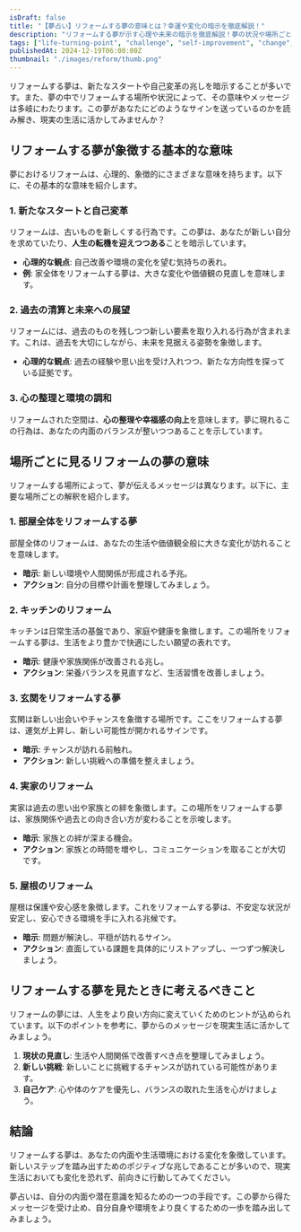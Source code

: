 ```yaml
---
isDraft: false
title: "【夢占い】リフォームする夢の意味とは？幸運や変化の暗示を徹底解説！"
description: "リフォームする夢が示す心理や未来の暗示を徹底解説！夢の状況や場所ごとに詳しい意味を紐解き、新しいステップへのヒントを提供します。"
tags: ["life-turning-point", "challenge", "self-improvement", "change", "new-start", "growth", "family-love"]
publishedAt: 2024-12-19T06:00:00Z
thumbnail: "./images/reform/thumb.png"
---
```


リフォームする夢は、新たなスタートや自己変革の兆しを暗示することが多いです。また、夢の中でリフォームする場所や状況によって、その意味やメッセージは多岐にわたります。この夢があなたにどのようなサインを送っているのかを読み解き、現実の生活に活かしてみませんか？

<TableOfContents />

<AdUnit />

## リフォームする夢が象徴する基本的な意味

夢におけるリフォームは、心理的、象徴的にさまざまな意味を持ちます。以下に、その基本的な意味を紹介します。

### 1. 新たなスタートと自己変革

リフォームは、古いものを新しくする行為です。この夢は、あなたが新しい自分を求めていたり、**人生の転機を迎えつつある**ことを暗示しています。

- <strong>心理的な観点</strong>: 自己改善や環境の変化を望む気持ちの表れ。
- <strong>例</strong>: 家全体をリフォームする夢は、大きな変化や価値観の見直しを意味します。

### 2. 過去の清算と未来への展望

リフォームには、過去のものを残しつつ新しい要素を取り入れる行為が含まれます。これは、過去を大切にしながら、未来を見据える姿勢を象徴します。

- <strong>心理的な観点</strong>: 過去の経験や思い出を受け入れつつ、新たな方向性を探っている証拠です。

### 3. 心の整理と環境の調和

リフォームされた空間は、**心の整理や幸福感の向上**を意味します。夢に現れるこの行為は、あなたの内面のバランスが整いつつあることを示しています。

<AdUnit />

## 場所ごとに見るリフォームの夢の意味

リフォームする場所によって、夢が伝えるメッセージは異なります。以下に、主要な場所ごとの解釈を紹介します。

### 1. 部屋全体をリフォームする夢

部屋全体のリフォームは、あなたの生活や価値観全般に大きな変化が訪れることを意味します。

- <strong>暗示</strong>: 新しい環境や人間関係が形成される予兆。
- <strong>アクション</strong>: 自分の目標や計画を整理してみましょう。

### 2. キッチンのリフォーム

キッチンは日常生活の基盤であり、家庭や健康を象徴します。この場所をリフォームする夢は、生活をより豊かで快適にしたい願望の表れです。

- <strong>暗示</strong>: 健康や家族関係が改善される兆し。
- <strong>アクション</strong>: 栄養バランスを見直すなど、生活習慣を改善しましょう。

### 3. 玄関をリフォームする夢

玄関は新しい出会いやチャンスを象徴する場所です。ここをリフォームする夢は、運気が上昇し、新しい可能性が開かれるサインです。

- <strong>暗示</strong>: チャンスが訪れる前触れ。
- <strong>アクション</strong>: 新しい挑戦への準備を整えましょう。

### 4. 実家のリフォーム

実家は過去の思い出や家族との絆を象徴します。この場所をリフォームする夢は、家族関係や過去との向き合い方が変わることを示唆します。

- <strong>暗示</strong>: 家族との絆が深まる機会。
- <strong>アクション</strong>: 家族との時間を増やし、コミュニケーションを取ることが大切です。

### 5. 屋根のリフォーム

屋根は保護や安心感を象徴します。これをリフォームする夢は、不安定な状況が安定し、安心できる環境を手に入れる兆候です。

- <strong>暗示</strong>: 問題が解決し、平穏が訪れるサイン。
- <strong>アクション</strong>: 直面している課題を具体的にリストアップし、一つずつ解決しましょう。

<AdUnit />

## リフォームする夢を見たときに考えるべきこと

リフォームの夢には、人生をより良い方向に変えていくためのヒントが込められています。以下のポイントを参考に、夢からのメッセージを現実生活に活かしてみましょう。

1. <strong>現状の見直し</strong>: 生活や人間関係で改善すべき点を整理してみましょう。
2. <strong>新しい挑戦</strong>: 新しいことに挑戦するチャンスが訪れている可能性があります。
3. <strong>自己ケア</strong>: 心や体のケアを優先し、バランスの取れた生活を心がけましょう。

<AdUnit />

## 結論

リフォームする夢は、あなたの内面や生活環境における変化を象徴しています。新しいステップを踏み出すためのポジティブな兆しであることが多いので、現実生活においても変化を恐れず、前向きに行動してみてください。

夢占いは、自分の内面や潜在意識を知るための一つの手段です。この夢から得たメッセージを受け止め、自分自身や環境をより良くするための一歩を踏み出してみましょう。

